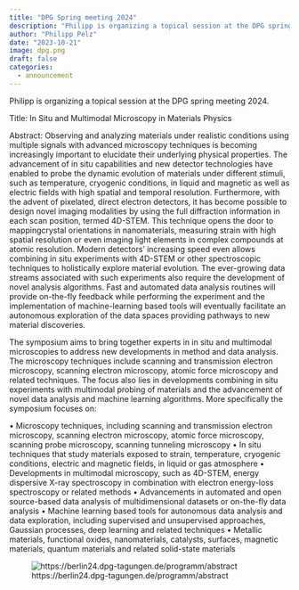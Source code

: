 ```yaml
---
title: "DPG Spring meeting 2024"
description: "Philipp is organizing a topical session at the DPG spring meeting 2024"
author: "Philipp Pelz"
date: "2023-10-21"
image: dpg.png
draft: false
categories:
  - announcement  
---
```


Philipp is organizing a topical session at the DPG spring meeting 2024. 

Title:
In Situ and Multimodal Microscopy in Materials Physics

Abstract:
Observing and analyzing materials under realistic conditions using multiple signals with advanced microscopy techniques is becoming increasingly important to elucidate their underlying physical properties. The advancement of in situ capabilities and new detector technologies have enabled to probe the dynamic evolution of materials under different stimuli, such as temperature, cryogenic conditions, in liquid and magnetic as well as electric fields with high spatial and temporal resolution. Furthermore, with the advent of pixelated, direct electron detectors, it has become possible to design novel imaging modalities by using the full diffraction information in each scan position, termed 4D-STEM. This technique opens the door to mappingcrystal orientations in nanomaterials, measuring strain with high spatial resolution or even imaging light elements in complex compounds at atomic resolution. Modern detectors' increasing speed even allows combining in situ experiments with 4D-STEM or other spectroscopic techniques to holistically explore material evolution. The ever-growing data streams associated with such experiments also require the development of novel analysis algorithms. Fast and automated data analysis routines will provide on-the-fly feedback while performing the experiment and the implementation of machine-learning based tools will eventually facilitate an autonomous exploration of the data spaces providing pathways to new material discoveries.

The symposium aims to bring together experts in  in situ and multimodal microscopies to address new developments in method and data analysis. The microscopy techniques include scanning and transmission electron microscopy, scanning electron microscopy, atomic force microscopy and related techniques. The focus also lies in developments combining in situ experiments with multimodal probing of materials and the advancement of novel data analysis and machine learning algorithms. More specifically the symposium focuses on:

•	Microscopy techniques, including scanning and transmission electron microscopy, scanning electron microscopy, atomic force microscopy, scanning probe microscopy, scanning tunneling microscopy
•	In situ techniques that study materials exposed to strain, temperature, cryogenic conditions, electric and magnetic fields, in liquid or gas atmosphere
•	Developments in multimodal microscopy, such as 4D-STEM, energy dispersive X-ray spectroscopy in combination with electron energy-loss spectroscopy or related methods
•	Advancements in automated and open source-based data analysis of multidimensional datasets or on-the-fly data analysis
•	Machine learning based tools for autonomous data analysis and data exploration, including supervised and unsupervised approaches, Gaussian processes, deep learning and related techniques
•	Metallic materials, functional oxides, nanomaterials, catalysts, surfaces, magnetic materials, quantum materials and related solid-state materials


![https://berlin24.dpg-tagungen.de/programm/abstract](dpg_spring.png)




